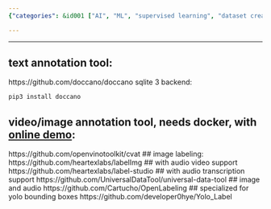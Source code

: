 ```yaml
---
{"categories": &id001 ["AI", "ML", "supervised learning", "dataset creation", "model training", "pyjom"], "category": "Data Annotation Tools", "date": "2022-05-24 05:18:21", "description": "This article explores different data annotation tools such as Doccano, CVAT with Docker, LabelImg, and label-studio that can be used for text, video/image, images, audio, video, and transcription respectively. Installation is available through pip or GitHub.", "tags": *id001, "title": "AI训练集标注工具"}

---
```


------
## text annotation tool:
https://github.com/doccano/doccano
sqlite 3 backend:
```bash
pip3 install doccano
```
## video/image annotation tool, needs docker, with [online demo](https://cvat.org):
https://github.com/openvinotoolkit/cvat
## image labeling:
https://github.com/heartexlabs/labelImg
## with audio video support
https://github.com/heartexlabs/label-studio
## with audio transcription support
https://github.com/UniversalDataTool/universal-data-tool
## image and audio
https://github.com/Cartucho/OpenLabeling
## specialized for yolo bounding boxes
https://github.com/developer0hye/Yolo_Label
